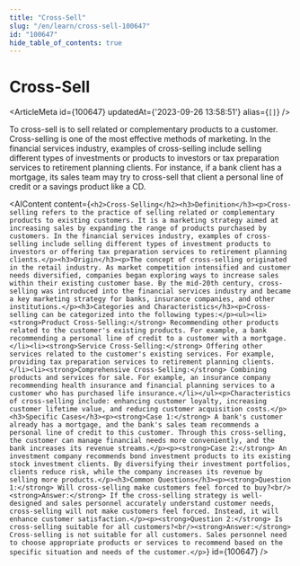 ```yaml
---
title: "Cross-Sell"
slug: "/en/learn/cross-sell-100647"
id: "100647"
hide_table_of_contents: true
---
```



# Cross-Sell

<ArticleMeta id={100647} updatedAt={'2023-09-26 13:58:51'} alias={`[]`} />
<div className='border-solid border-b border-t-0 my-4 border-[var(--ifm-color-gray-300)]' />

To cross-sell is to sell related or complementary products to a customer. Cross-selling is one of the most effective methods of marketing. In the financial services industry, examples of cross-selling include selling different types of investments or products to investors or tax preparation services to retirement planning clients. For instance, if a bank client has a mortgage, its sales team may try to cross-sell that client a personal line of credit or a savings product like a CD.

<AIContent content={`<h2>Cross-Selling</h2><h3>Definition</h3><p>Cross-selling refers to the practice of selling related or complementary products to existing customers. It is a marketing strategy aimed at increasing sales by expanding the range of products purchased by customers. In the financial services industry, examples of cross-selling include selling different types of investment products to investors or offering tax preparation services to retirement planning clients.</p><h3>Origin</h3><p>The concept of cross-selling originated in the retail industry. As market competition intensified and customer needs diversified, companies began exploring ways to increase sales within their existing customer base. By the mid-20th century, cross-selling was introduced into the financial services industry and became a key marketing strategy for banks, insurance companies, and other institutions.</p><h3>Categories and Characteristics</h3><p>Cross-selling can be categorized into the following types:</p><ul><li><strong>Product Cross-Selling:</strong> Recommending other products related to the customer's existing products. For example, a bank recommending a personal line of credit to a customer with a mortgage.</li><li><strong>Service Cross-Selling:</strong> Offering other services related to the customer's existing services. For example, providing tax preparation services to retirement planning clients.</li><li><strong>Comprehensive Cross-Selling:</strong> Combining products and services for sale. For example, an insurance company recommending health insurance and financial planning services to a customer who has purchased life insurance.</li></ul><p>Characteristics of cross-selling include: enhancing customer loyalty, increasing customer lifetime value, and reducing customer acquisition costs.</p><h3>Specific Cases</h3><p><strong>Case 1:</strong> A bank's customer already has a mortgage, and the bank's sales team recommends a personal line of credit to this customer. Through this cross-selling, the customer can manage financial needs more conveniently, and the bank increases its revenue streams.</p><p><strong>Case 2:</strong> An investment company recommends bond investment products to its existing stock investment clients. By diversifying their investment portfolios, clients reduce risk, while the company increases its revenue by selling more products.</p><h3>Common Questions</h3><p><strong>Question 1:</strong> Will cross-selling make customers feel forced to buy?<br/><strong>Answer:</strong> If the cross-selling strategy is well-designed and sales personnel accurately understand customer needs, cross-selling will not make customers feel forced. Instead, it will enhance customer satisfaction.</p><p><strong>Question 2:</strong> Is cross-selling suitable for all customers?<br/><strong>Answer:</strong> Cross-selling is not suitable for all customers. Sales personnel need to choose appropriate products or services to recommend based on the specific situation and needs of the customer.</p>`} id={100647} />

